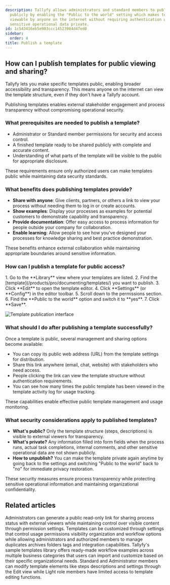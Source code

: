 ```yaml
---
description: Tallyfy allows administrators and standard members to publish templates
  publicly by enabling the "Public to the world" setting which makes template structures
  viewable by anyone on the internet without requiring authentication while keeping
  sensitive operational data private.
id: 1c543416eb5e903ccc14523984d47ed0
sidebar:
  order: 4
title: Publish a template
---
```



## How can I publish templates for public viewing and sharing?

Tallyfy lets you make specific templates public, enabling broader accessibility and transparency. This means anyone on the internet can view the template structure, even if they don't have a Tallyfy account.

Publishing templates enables external stakeholder engagement and process transparency without compromising operational security.

### What prerequisites are needed to publish a template?
- Administrator or Standard member permissions for security and access control.
- A finished template ready to be shared publicly with complete and accurate content.
- Understanding of what parts of the template will be visible to the public for appropriate disclosure.

These requirements ensure only authorized users can make templates public while maintaining data security standards.

### What benefits does publishing templates provide?
- **Share with anyone**: Give clients, partners, or others a link to view your process without needing them to log in or create accounts.
- **Show examples**: Display your processes as examples for potential customers to demonstrate capability and transparency.
- **Provide documentation**: Offer easy access to process information for people outside your company for collaboration.
- **Enable learning**: Allow people to see how you've designed your processes for knowledge sharing and best practice demonstration.

These benefits enhance external collaboration while maintaining appropriate boundaries around sensitive information.

### How can I publish a template for public access?

<Steps>
1. Go to the **Library** view where your templates are listed.
2. Find the [template](/products/pro/documenting/templates/) you want to publish.
3. Click **Edit** to open the template editor.
4. Click **Settings** (or **Config**) in the editor toolbar.
5. Scroll down to the permissions section.
6. Find the **Public to the world** option and switch it to **yes**.
7. Click **Save**.
</Steps>

![Template publication interface](https://screenshots.tallyfy.com/tallyfy%2Fpro%2Fdesktop-light-public-template.png)

### What should I do after publishing a template successfully?

Once a template is public, several management and sharing options become available:
- You can copy its public web address (URL) from the template settings for distribution.
- Share this link anywhere (email, chat, website) with stakeholders who need access.
- People clicking the link can view the template structure without authentication requirements.
- You can see how many times the public template has been viewed in the template activity log for usage tracking.

These capabilities enable effective public template management and usage monitoring.

### What security considerations apply to published templates?
- **What's public?** Only the template structure (steps, descriptions) is visible to external viewers for transparency.
- **What's private?** Any information filled into form fields when the process runs, actual task completions, internal comments, and other sensitive operational data are not shown publicly.
- **How to unpublish?** You can make the template private again anytime by going back to the settings and switching "Public to the world" back to "no" for immediate privacy restoration.

These security measures ensure process transparency while protecting sensitive operational information and maintaining organizational confidentiality.


## Related articles
<CardGrid>
<LinkTitleCard header="<b>Processes > Make a process visible to outsiders or guests</b>" href="/products/pro/tracking-and-tasks/processes/make-a-process-public/" > Administrators can generate a public read-only link for sharing process status with external viewers while maintaining control over visible content through permission settings. </LinkTitleCard>
<LinkTitleCard header="<b>Templates > Configure your template</b>" href="/products/pro/documenting/templates/config/" > Templates can be customized through settings that control usage permissions visibility organization and workflow options while allowing administrators and authorized members to manage duplicates archives folders tags and integration capabilities. </LinkTitleCard>
<LinkTitleCard header="<b>Templates > Sample templates</b>" href="/products/pro/documenting/templates/how-can-i-access-tallyfys-sample-templates/" > Tallyfy's sample templates library offers ready-made workflow examples across multiple business categories that users can import and customize based on their specific organizational needs. </LinkTitleCard>
<LinkTitleCard header="<b>Templates > Edit a template</b>" href="/products/pro/documenting/templates/edit-templates/" > Standard and Administrator members can modify template elements like steps descriptions and settings through the Edit view while Light role members have limited access to template editing functions. </LinkTitleCard>
</CardGrid>